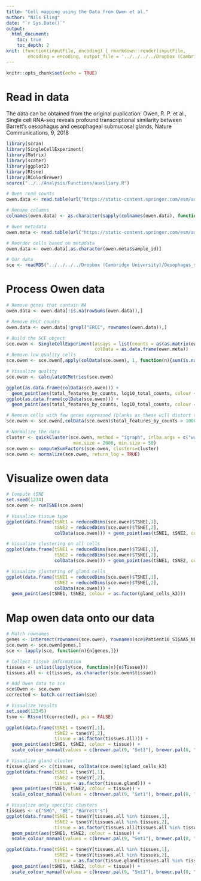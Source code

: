 ```yaml
---
title: "Cell mapping using the Data from Owen et al."
author: "Nils Eling"
date: "`r Sys.Date()`"
output: 
  html_document:
    toc: true
    toc_depth: 2
knit: (function(inputFile, encoding) { rmarkdown::render(inputFile, 
        encoding = encoding, output_file = '../../../../Dropbox (Cambridge University)/Oesophagus_single_cell/Results/Reports/OwenMapping.html') })
---
```


```r
knitr::opts_chunk$set(echo = TRUE)
```

# Read in data

The data can be obtained from the original puplication:
Owen, R. P. et al., Single cell RNA-seq reveals profound transcriptional similarity between Barrett’s oesophagus and oesophageal submucosal glands, Nature Communications, 9, 2018

```r
library(scran)
library(SingleCellExperiment)
library(Matrix)
library(scater)
library(ggplot2)
library(Rtsne)
library(RColorBrewer)
source("../../Analysis/Functions/auxiliary.R")

# Owen read counts
owen.data <- read.table(url("https://static-content.springer.com/esm/art%3A10.1038%2Fs41467-018-06796-9/MediaObjects/41467_2018_6796_MOESM8_ESM.txt"))

# Rename columns
colnames(owen.data) <- as.character(sapply(colnames(owen.data), function(n){paste(unlist(strsplit(n, "_"))[3:5], collapse = "_")}))

# Owen metadata
owen.meta <- read.table(url("https://static-content.springer.com/esm/art%3A10.1038%2Fs41467-018-06796-9/MediaObjects/41467_2018_6796_MOESM9_ESM.txt"), header = TRUE)

# Reorder cells based on metadata
owen.data <- owen.data[,as.character(owen.meta$sample_id)]

# Our data
sce <- readRDS("../../../../Dropbox (Cambridge University)/Oesophagus_single_cell/High_quality_sce.rds")
```

# Process Owen data

```r
# Remove genes that contain NA
owen.data <- owen.data[!is.na(rowSums(owen.data)),]

# Remove ERCC counts 
owen.data <- owen.data[!grepl("ERCC", rownames(owen.data)),]

# Build the SCE object
sce.owen <- SingleCellExperiment(assays = list(counts = as(as.matrix(owen.data), "dgCMatrix")),
                                 colData = as.data.frame(owen.meta))
# Remove low quality cells
sce.owen <- sce.owen[,apply(colData(sce.owen), 1, function(n){sum(is.na(n))/7}) != 1]

# Visualize quality
sce.owen <- calculateQCMetrics(sce.owen)

ggplot(as.data.frame(colData(sce.owen))) +
  geom_point(aes(total_features_by_counts, log10_total_counts, colour = tissue))
ggplot(as.data.frame(colData(sce.owen))) +
  geom_point(aes(total_features_by_counts, log10_total_counts, colour = all_k8))

# Remove cells with few genes expressed (blanks as these will distort the normalization)
sce.owen <- sce.owen[,colData(sce.owen)$total_features_by_counts > 1000]

# Normalize the data
cluster <- quickCluster(sce.owen, method = "igraph", irlba.args = c("work" = 100), 
                         max.size = 2000, min.size = 50)
sce.owen <- computeSumFactors(sce.owen, clusters=cluster)
sce.owen <- normalize(sce.owen, return_log = TRUE)
```

# Visualize owen data

```r
# Compute tSNE
set.seed(1234)
sce.owen <- runTSNE(sce.owen)

# Visualize tissue type
ggplot(data.frame(tSNE1 = reducedDims(sce.owen)$TSNE[,1],
                  tSNE2 = reducedDims(sce.owen)$TSNE[,2],
                  colData(sce.owen))) + geom_point(aes(tSNE1, tSNE2, colour = tissue))

# Visualize clustering on all cells
ggplot(data.frame(tSNE1 = reducedDims(sce.owen)$TSNE[,1],
                  tSNE2 = reducedDims(sce.owen)$TSNE[,2],
                  colData(sce.owen))) + geom_point(aes(tSNE1, tSNE2, colour = as.factor(all_k8)))

# Visualize clustering of gland cells
ggplot(data.frame(tSNE1 = reducedDims(sce.owen)$TSNE[,1],
                  tSNE2 = reducedDims(sce.owen)$TSNE[,2],
                  colData(sce.owen))) + 
  geom_point(aes(tSNE1, tSNE2, colour = as.factor(gland_cells_k3)))
```

# Map owen data onto our data

```r
# Match rownames
genes <- intersect(rownames(sce.owen), rownames(sce$Patient10_SIGAA5_NE))
sce.owen <- sce.owen[genes,]
sce <- lapply(sce, function(n){n[genes,]})

# Collect tissue information
tissues <- unlist(lapply(sce, function(n){n$Tissue}))
tissues.all <- c(tissues, as.character(sce.owen$tissue))

# Add Owen data to sce
sce$Owen <- sce.owen
corrected <- batch.correction(sce)

# Visualize results
set.seed(12345)
tsne <- Rtsne(t(corrected), pca = FALSE)

ggplot(data.frame(tSNE1 = tsne$Y[,1],
                  tSNE2 = tsne$Y[,2],
                  tissue = as.factor(tissues.all))) + 
  geom_point(aes(tSNE1, tSNE2, colour = tissue)) + 
  scale_colour_manual(values = c(brewer.pal(9, "Set1"), brewer.pal(8, "Set2")))

# Visualize gland cluster
tissue.gland <- c(tissues, colData(sce.owen)$gland_cells_k3)
ggplot(data.frame(tSNE1 = tsne$Y[,1],
                  tSNE2 = tsne$Y[,2],
                  tissue = as.factor(tissue.gland))) + 
  geom_point(aes(tSNE1, tSNE2, colour = tissue)) + 
  scale_colour_manual(values = c(brewer.pal(9, "Set1"), brewer.pal(8, "Set2")))

# Visualize only specific clusters
tissues <- c("SMG", "BE", "Barrett's")
ggplot(data.frame(tSNE1 = tsne$Y[tissues.all %in% tissues,1],
                  tSNE2 = tsne$Y[tissues.all %in% tissues,2],
                  tissue = as.factor(tissues.all[tissues.all %in% tissues]))) + 
  geom_point(aes(tSNE1, tSNE2, colour = tissue)) + 
  scale_colour_manual(values = c(brewer.pal(9, "Set1"), brewer.pal(8, "Set2")))

ggplot(data.frame(tSNE1 = tsne$Y[tissues.all %in% tissues,1],
                  tSNE2 = tsne$Y[tissues.all %in% tissues,2],
                  tissue = as.factor(tissue.gland[tissues.all %in% tissues]))) + 
  geom_point(aes(tSNE1, tSNE2, colour = tissue)) + 
  scale_colour_manual(values = c(brewer.pal(9, "Set1"), brewer.pal(8, "Set2")))

```